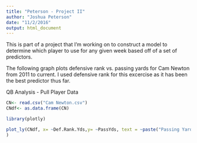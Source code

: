 ```yaml
---
title: "Peterson - Project II"
author: "Joshua Peterson"
date: "11/2/2016"
output: html_document
---
```


This is part of a project that I'm working on to construct a model to determine which player to use for any given week based off of a set of predictors.

The following graph plots defensive rank vs. passing yards for Cam Newton from 2011 to current.  I used defensive rank for this excercise as it has been the best predictor thus far.

QB Analysis - Pull Player Data
```r
CN<- read.csv("Cam Newton.csv")
CNdf<- as.data.frame(CN)
```

```r
library(plotly)

plot_ly(CNdf, x= ~Def.Rank.Yds,y= ~PassYds, text = ~paste("Passing Yards: ", PassYds, "Defense Rank:", Def.Rank.Yds), color = ~Def.Rank.Yds, size = ~Def.Rank.Yds
)
```


